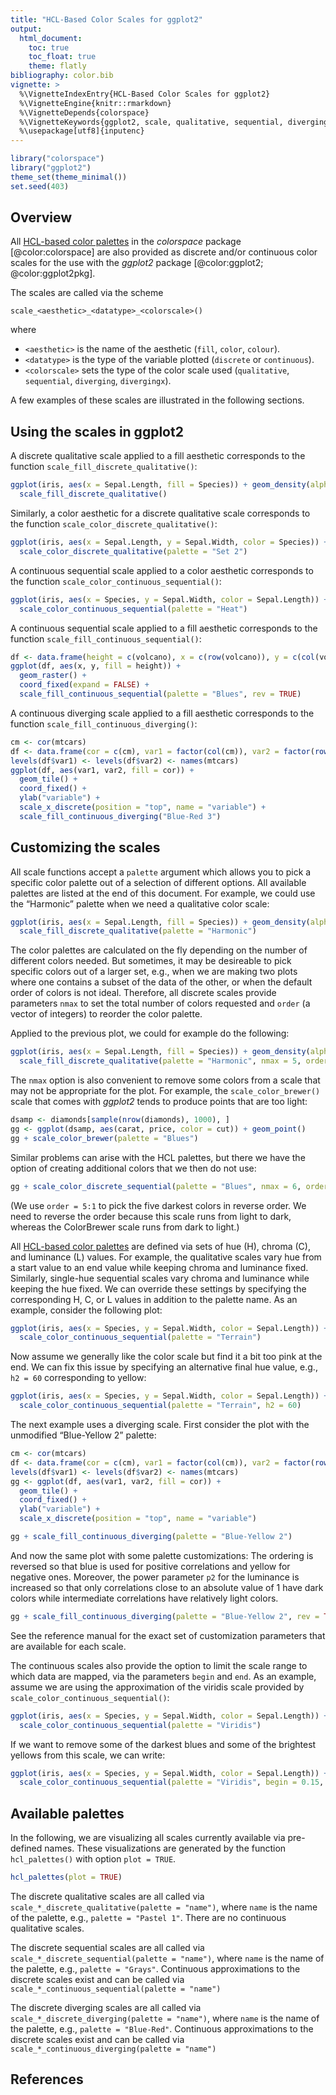 ```yaml
---
title: "HCL-Based Color Scales for ggplot2"
output:
  html_document:
    toc: true
    toc_float: true
    theme: flatly
bibliography: color.bib
vignette: >
  %\VignetteIndexEntry{HCL-Based Color Scales for ggplot2}
  %\VignetteEngine{knitr::rmarkdown}
  %\VignetteDepends{colorspace}
  %\VignetteKeywords{ggplot2, scale, qualitative, sequential, diverging}
  %\usepackage[utf8]{inputenc}
---
```


```r
library("colorspace")
library("ggplot2")
theme_set(theme_minimal())
set.seed(403)
```

## Overview

All [HCL-based color palettes](hcl_palettes.html) in the _colorspace_ package [@color:colorspace]
are also provided as discrete and/or continuous color scales for the use with the _ggplot2_ package
[@color:ggplot2; @color:ggplot2pkg].

The scales are called via the scheme

    scale_<aesthetic>_<datatype>_<colorscale>()
    
where

- `<aesthetic>` is the name of the aesthetic (`fill`, `color`, `colour`).
- `<datatype>` is the type of the variable plotted (`discrete` or `continuous`).
- `<colorscale>` sets the type of the color scale used (`qualitative`, `sequential`, `diverging`, `divergingx`).

A few examples of these scales are illustrated in the following sections.


## Using the scales in ggplot2

A discrete qualitative scale applied to a fill aesthetic corresponds to the function `scale_fill_discrete_qualitative()`:

```r
ggplot(iris, aes(x = Sepal.Length, fill = Species)) + geom_density(alpha = 0.6) +
  scale_fill_discrete_qualitative()
```

Similarly, a color aesthetic for a discrete qualitative scale corresponds to the function `scale_color_discrete_qualitative()`:

```r
ggplot(iris, aes(x = Sepal.Length, y = Sepal.Width, color = Species)) + geom_point() +
  scale_color_discrete_qualitative(palette = "Set 2")
```

A continuous sequential scale applied to a color aesthetic corresponds to the function `scale_color_continuous_sequential()`:

```r
ggplot(iris, aes(x = Species, y = Sepal.Width, color = Sepal.Length)) + geom_jitter(width = 0.2) +
  scale_color_continuous_sequential(palette = "Heat")
```

A continuous sequential scale applied to a fill aesthetic corresponds to the function `scale_fill_continuous_sequential()`:

```r
df <- data.frame(height = c(volcano), x = c(row(volcano)), y = c(col(volcano)))
ggplot(df, aes(x, y, fill = height)) + 
  geom_raster() + 
  coord_fixed(expand = FALSE) +
  scale_fill_continuous_sequential(palette = "Blues", rev = TRUE)
```

A continuous diverging scale applied to a fill aesthetic corresponds to the function `scale_fill_continuous_diverging()`:

```r
cm <- cor(mtcars)
df <- data.frame(cor = c(cm), var1 = factor(col(cm)), var2 = factor(row(cm)))
levels(df$var1) <- levels(df$var2) <- names(mtcars)
ggplot(df, aes(var1, var2, fill = cor)) + 
  geom_tile() + 
  coord_fixed() +
  ylab("variable") +
  scale_x_discrete(position = "top", name = "variable") +
  scale_fill_continuous_diverging("Blue-Red 3")
```

## Customizing the scales

All scale functions accept a `palette` argument which allows you to pick a specific color palette out of a selection of different options. All available palettes are listed at the end of this document. For example, we could use the "Harmonic" palette when we need a qualitative color scale:

```r
ggplot(iris, aes(x = Sepal.Length, fill = Species)) + geom_density(alpha = 0.6) +
  scale_fill_discrete_qualitative(palette = "Harmonic")
```

The color palettes are calculated on the fly depending on the number of different colors needed. But sometimes, it may be desireable to pick specific colors out of a larger set, e.g., when we are making two plots where one contains a subset of the data of the other, or when the default order of colors is not ideal. Therefore, all discrete scales provide parameters `nmax` to set the total number of colors requested and `order` (a vector of integers) to reorder the color palette. 

Applied to the previous plot, we could for example do the following:

```r
ggplot(iris, aes(x = Sepal.Length, fill = Species)) + geom_density(alpha = 0.6) +
  scale_fill_discrete_qualitative(palette = "Harmonic", nmax = 5, order = c(5, 1, 2))
```

The `nmax` option is also convenient to remove some colors from a scale that may not be appropriate for the plot. For example, the `scale_color_brewer()` scale that comes with _ggplot2_ tends to produce points that are too light:

```r
dsamp <- diamonds[sample(nrow(diamonds), 1000), ]
gg <- ggplot(dsamp, aes(carat, price, color = cut)) + geom_point()
gg + scale_color_brewer(palette = "Blues")
```

Similar problems can arise with the HCL palettes, but there we have the option of creating additional colors that we then do not use:

```r
gg + scale_color_discrete_sequential(palette = "Blues", nmax = 6, order = 5:1)
```

(We use `order = 5:1` to pick the five darkest colors in reverse order. We need to reverse the order because this scale runs from light to dark, whereas the ColorBrewer scale runs from dark to light.)

All [HCL-based color palettes](hcl_palettes.html) are defined via sets of hue (H), chroma (C), and luminance (L) values. For example, the qualitative scales vary hue from a start value to an end value while keeping chroma and luminance fixed. Similarly, single-hue sequential scales vary chroma and luminance while keeping the hue fixed. We can override these settings by specifying the corresponding H, C, or L values in addition to the palette name. As an example, consider the following plot:

```r
ggplot(iris, aes(x = Species, y = Sepal.Width, color = Sepal.Length)) + geom_jitter(width = 0.2) +
  scale_color_continuous_sequential(palette = "Terrain")
```

Now assume we generally like the color scale but find it a bit too pink at the end. We can fix this issue by specifying an alternative final hue value, e.g., `h2 = 60` corresponding to yellow:

```r
ggplot(iris, aes(x = Species, y = Sepal.Width, color = Sepal.Length)) + geom_jitter(width = 0.2) +
  scale_color_continuous_sequential(palette = "Terrain", h2 = 60)
```

The next example uses a diverging scale. First consider the plot with the unmodified "Blue-Yellow 2" palette:

```r
cm <- cor(mtcars)
df <- data.frame(cor = c(cm), var1 = factor(col(cm)), var2 = factor(row(cm)))
levels(df$var1) <- levels(df$var2) <- names(mtcars)
gg <- ggplot(df, aes(var1, var2, fill = cor)) + 
  geom_tile() + 
  coord_fixed() +
  ylab("variable") +
  scale_x_discrete(position = "top", name = "variable")

gg + scale_fill_continuous_diverging(palette = "Blue-Yellow 2")
```

And now the same plot with some palette customizations: The ordering is reversed so that blue is used for
positive correlations and yellow for negative ones. Moreover, the power parameter `p2` for the luminance
is increased so that only correlations close to an absolute value of 1 have dark colors while intermediate
correlations have relatively light colors.

```r
gg + scale_fill_continuous_diverging(palette = "Blue-Yellow 2", rev = TRUE, p2 = 2)
```

See the reference manual for the exact set of customization parameters that are available for each scale.

The continuous scales also provide the option to limit the scale range to which data are mapped, via the parameters `begin` and `end`. As an example, assume we are using the approximation of the viridis scale provided by `scale_color_continuous_sequential()`:

```r
ggplot(iris, aes(x = Species, y = Sepal.Width, color = Sepal.Length)) + geom_jitter(width = 0.2) +
  scale_color_continuous_sequential(palette = "Viridis")
```

If we want to remove some of the darkest blues and some of the brightest yellows from this scale, we can write:

```r
ggplot(iris, aes(x = Species, y = Sepal.Width, color = Sepal.Length)) + geom_jitter(width = 0.2) +
  scale_color_continuous_sequential(palette = "Viridis", begin = 0.15, end = 0.9) 
```


## Available palettes

In the following, we are visualizing all scales currently available via
pre-defined names. These visualizations are generated by the function
`hcl_palettes()` with option `plot = TRUE`.

```r
hcl_palettes(plot = TRUE)
```

The discrete qualitative scales are all called via `scale_*_discrete_qualitative(palette = "name")`,
where `name` is the name of the palette, e.g., `palette = "Pastel 1"`. There are no continuous qualitative
scales.

The discrete sequential scales are all called via `scale_*_discrete_sequential(palette = "name")`,
where `name` is the name of the palette, e.g., `palette = "Grays"`. Continuous approximations to the discrete
scales exist and can be called via `scale_*_continuous_sequential(palette = "name")`

The discrete diverging scales are all called via `scale_*_discrete_diverging(palette = "name")`,
where `name` is the name of the palette, e.g., `palette = "Blue-Red"`. Continuous approximations to the discrete
scales exist and can be called via `scale_*_continuous_diverging(palette = "name")`


## References
